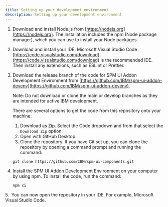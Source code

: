 ```yaml
---
title: Setting up your development environment
description: Setting up your development environment
---
```


1. Download and install Node.js from [https://nodejs.org](https://nodejs.org). The installation includes the npm (Node package manager), which you can use to install your Node packages.
2. Download and install your IDE, Microsoft Visual Studio Code [https://code.visualstudio.com/download](https://code.visualstudio.com/download) is the recommended IDE.  Then install any extensions, such as ESLint or Prettier.
3. Download the release branch of the code for SPM UI Addon Development Environment from [https://github.com/IBM/spm-ui-addon-devenv](https://github.com/IBM/spm-ui-addon-devenv).

    <InlineNotification>

    Note: Do not download or clone the main or develop branches as they are intended for active IBM development.

    </InlineNotification>

    There are several options to get the code from this repository onto your machine:
    1. Download as Zip. Select the Code dropdown and from that select the `Download Zip` option.
    2. Open with GitHub Desktop.
    3. Clone the repository.
    If you have Git set up, you can clone the repository by opening a command prompt and running the command:

    ```
    git clone https://github.com/IBM/spm-ui-components.git
    ```

4. Install the SPM UI Addon Development Environment on your computer by using npm. To install the code, run the command:

    ```
    npm ci
    ```

5.  You can now open the repository in your IDE. For example, Microsoft Visual Studio Code.
